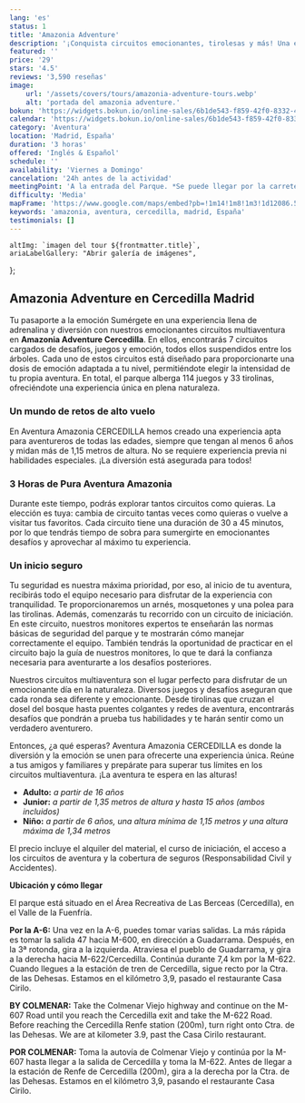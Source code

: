```yaml
---
lang: 'es'
status: 1
title: 'Amazonia Adventure'
description: '¡Conquista circuitos emocionantes, tirolesas y más! Una escapada de adrenalina te espera en Cercedilla'
featured: ''
price: '29'
stars: '4.5'
reviews: '3,590 reseñas'
image:
    url: '/assets/covers/tours/amazonia-adventure-tours.webp'
    alt: 'portada del amazonia adventure.'
bokun: 'https://widgets.bokun.io/online-sales/6b1de543-f859-42f0-8332-446d14d349f4/experience/806807?partialView=1'
calendar: 'https://widgets.bokun.io/online-sales/6b1de543-f859-42f0-8332-446d14d349f4/experience-calendar/806807'
category: 'Aventura'
location: 'Madrid, España'
duration: '3 horas'
offered: 'Inglés & Español'
schedule: ''
availability: 'Viernes a Domingo'
cancelation: '24h antes de la actividad'
meetingPoint: 'A la entrada del Parque. *Se puede llegar por la carretera A-6 o por la carretera de Colmenar.*'
difficulty: 'Media'
mapFrame: 'https://www.google.com/maps/embed?pb=!1m14!1m8!1m3!1d12086.545821412561!2d-4.066685!3d40.77002!3m2!1i1024!2i768!4f13.1!3m3!1m2!1s0xd416cd458681317%3A0xc00f311e958ba12e!2sAVENTURA%20AMAZONIA%20CERCEDILLA.%20Parque%20de%20multiaventura%20y%20tirolinas%20para%20ni%C3%B1os%20y%20adultos.%20Despedidas%2C%20Cumples%20y%20Teambuilding.!5e0!3m2!1ses-419!2sus!4v1709561765578!5m2!1ses-419!2sus'
keywords: 'amazonia, aventura, cercedilla, madrid, España'
testimonials: []
---
```




    altImg: `imagen del tour ${frontmatter.title}`,
    ariaLabelGallery: "Abrir galería de imágenes",
};

<SliderGallery 
    client:load 
    images={arrayImages} 
    accessibility={accessibility}
/>

<h2 class="text-3xl md:text-4xl font-extrabold mb-4 text-red-700">Amazonia Adventure en Cercedilla Madrid</h2>

<p class="text-lg text-justify my-5">Tu pasaporte a la emoción Sumérgete en una experiencia llena de adrenalina y diversión con nuestros emocionantes circuitos 
multiaventura en <strong>Amazonia Adventure Cercedilla</strong>. En ellos, encontrarás 7 circuitos cargados de desafíos, juegos y emoción, todos ellos suspendidos 
entre los árboles. Cada uno de estos circuitos está diseñado para proporcionarte una dosis de emoción adaptada a tu nivel, permitiéndote elegir la intensidad de tu 
propia aventura. En total, el parque alberga 114 juegos y 33 tirolinas, ofreciéndote una experiencia única en plena naturaleza.</p>

<h3 class="text-3xl md:text-3xl font-bold mb-4 text-sky-800">Un mundo de retos de alto vuelo</h3>

<p class="text-lg text-justify my-5">En Aventura Amazonia CERCEDILLA hemos creado una experiencia apta para aventureros de todas las edades, siempre que tengan 
al menos 6 años y midan más de 1,15 metros de altura. No se requiere experiencia previa ni habilidades especiales. ¡La diversión está asegurada para todos!</p>

<h3 class="text-3xl md:text-3xl font-bold mb-4 text-sky-800">3 Horas de Pura Aventura Amazonia</h3>

<p class="text-lg text-justify my-5">Durante este tiempo, podrás explorar tantos circuitos como quieras. La elección es tuya: cambia de circuito tantas veces 
como quieras o vuelve a visitar tus favoritos. Cada circuito tiene una duración de 30 a 45 minutos, por lo que tendrás tiempo de sobra para sumergirte en 
emocionantes desafíos y aprovechar al máximo tu experiencia.</p>

<h3 class="text-3xl md:text-3xl font-bold mb-4 text-sky-800">Un inicio seguro</h3>

<p class="text-lg text-justify my-5">Tu seguridad es nuestra máxima prioridad, por eso, al inicio de tu aventura, recibirás todo el equipo necesario para 
disfrutar de la experiencia con tranquilidad. Te proporcionaremos un arnés, mosquetones y una polea para las tirolinas. Además, comenzarás tu recorrido con 
un circuito de iniciación. En este circuito, nuestros monitores expertos te enseñarán las normas básicas de seguridad del parque y te mostrarán cómo manejar 
correctamente el equipo. También tendrás la oportunidad de practicar en el circuito bajo la guía de nuestros monitores, lo que te dará la confianza necesaria 
para aventurarte a los desafíos posteriores. </p>

<p class="text-lg text-justify my-5">Nuestros circuitos multiaventura son el lugar perfecto para disfrutar de un emocionante día en la naturaleza. Diversos juegos 
y desafíos aseguran que cada ronda sea diferente y emocionante. Desde tirolinas que cruzan el dosel del bosque hasta puentes colgantes y redes de aventura, 
encontrarás desafíos que pondrán a prueba tus habilidades y te harán sentir como un verdadero aventurero.</p>

<p class="text-lg text-justify my-5">Entonces, ¿a qué esperas? Aventura Amazonia CERCEDILLA es donde la diversión y la emoción se unen para ofrecerte una 
experiencia única. Reúne a tus amigos y familiares y prepárate para superar tus límites en los circuitos multiaventura. ¡La aventura te espera en las alturas!</p>

<ul class="md:ml-10 text-lg text-justify space-y-4">
    <li><strong>Adulto:</strong> <em>a partir de 16 años</em></li>
    <li><strong>Junior:</strong> <em>a partir de 1,35 metros de altura y hasta 15 años (ambos incluidos)</em></li>
    <li><strong>Niño:</strong> <em>a partir de 6 años, una altura mínima de 1,15 metros y una altura máxima de 1,34 metros</em></li>
</ul>

<p class="text-lg text-justify my-5">El precio incluye el alquiler del material, el curso de iniciación, el acceso a los circuitos de aventura 
y la cobertura de seguros (Responsabilidad Civil y Accidentes).</p>

<p class="text-lg text-justify my-5"><strong>Ubicación y cómo llegar</strong></p>

<p class="text-lg text-justify my-5">El parque está situado en el Área Recreativa de Las Berceas (Cercedilla), en el Valle de la Fuenfría.</p>

<MapFrame 
    client:visible 
    url="https://www.google.com/maps/embed?pb=!1m28!1m12!1m3!1d230620.94095579832!2d-3.9923745102185086!3d40.58299904377427!2m3!1f0!2f0!3f0!3m2!1i1024!2i768!4f13.1!4m13!3e0!4m5!1s0xd422997800a3c81%3A0xc436dec1618c2269!2zTWFkcmlkLCBFc3Bhw7Fh!3m2!1d40.4167754!2d-3.7037902!4m5!1s0xd416cd458681317%3A0xc00f311e958ba12e!2sAVENTURA%20AMAZONIA%20CERCEDILLA.%20Parque%20de%20multiaventura%20y%20tirolinas%20para%20ni%C3%B1os%20y%20adultos.%20Despedidas%2C%20Cumples%20y%20Teambuilding.%2C%20Parque%20Recreativo%20de%20las%20Berceas%20Carretera%20de%20las%20Dehesas%20M-966%2C%20Km%203%2C9%2C%2028470%20Cercedilla%2C%20Madrid%2C%20Espa%C3%B1a!3m2!1d40.7700195!2d-4.066684899999999!5e0!3m2!1ses!2smx!4v1698335631607!5m2!1ses!2smx" 
    titleAct="Amazonia Adventure" 
    textMap="Ver ruta trazada" 
/>

<p class="text-lg text-justify my-5"><strong>Por la A-6:</strong> Una vez en la A-6, puedes tomar varias salidas. La más rápida es tomar la salida 47 hacia M-600, 
en dirección a Guadarrama. Después, en la 3ª rotonda, gira a la izquierda. Atraviesa el pueblo de Guadarrama, y ​​gira a la derecha hacia M-622/Cercedilla. Continúa 
durante 7,4 km por la M-622. Cuando llegues a la estación de tren de Cercedilla, sigue recto por la Ctra. de las Dehesas. Estamos en el kilómetro 3,9, pasado el 
restaurante Casa Cirilo. </p>

<p class="text-lg text-justify my-5"><strong>BY COLMENAR:</strong> Take the Colmenar Viejo highway and continue on the M-607 Road until you reach 
the Cercedilla exit and take the M-622 Road. Before reaching the Cercedilla Renfe station (200m), turn right onto Ctra. de las Dehesas. We are at 
kilometer 3.9, past the Casa Cirilo restaurant.</p>

<p class="text-lg text-justify my-5"><strong>POR COLMENAR:</strong> Toma la autovía de Colmenar Viejo y continúa por la M-607 hasta llegar a la salida de Cercedilla y toma la M-622. 
Antes de llegar a la estación de Renfe de Cercedilla (200m), gira a la derecha por la Ctra. de las Dehesas. Estamos en el kilómetro 3,9, 
pasando el restaurante Casa Cirilo.</p>
